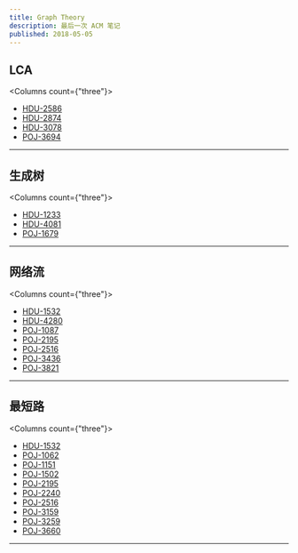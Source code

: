 ```yaml
---
title: Graph Theory
description: 最后一次 ACM 笔记
published: 2018-05-05
---
```




## LCA

<Columns count={"three"}>

  - [HDU-2586](http://acm.hdu.edu.cn/showproblem.php?pid=2586)
  - [HDU-2874](http://acm.hdu.edu.cn/showproblem.php?pid=2874)
  - [HDU-3078](http://acm.hdu.edu.cn/showproblem.php?pid=3078)
  - [POJ-3694](http://poj.org/problem?id=3694)

</Columns>

---

## 生成树

<Columns count={"three"}>

  - [HDU-1233](http://acm.hdu.edu.cn/showproblem.php?pid=1233)
  - [HDU-4081](http://acm.hdu.edu.cn/showproblem.php?pid=4081)
  - [POJ-1679](http://poj.org/problem?id=1679)

</Columns>


---

## 网络流

<Columns count={"three"}>

  - [HDU-1532](http://acm.hdu.edu.cn/showproblem.php?pid=1532)
  - [HDU-4280](http://acm.hdu.edu.cn/showproblem.php?pid=4280)
  - [POJ-1087](http://poj.org/problem?id=1087)
  - [POJ-2195](http://poj.org/problem?id=2195)
  - [POJ-2516](http://poj.org/problem?id=2516)
  - [POJ-3436](http://poj.org/problem?id=3436)
  - [POJ-3821](http://poj.org/problem?id=3821)

</Columns>

---

## 最短路

<Columns count={"three"}>

  - [HDU-1532](http://acm.hdu.edu.cn/showproblem.php?pid=1532)
  - [POJ-1062](http://poj.org/problem?id=1062)
  - [POJ-1151](http://poj.org/problem?id=1151)
  - [POJ-1502](http://poj.org/problem?id=1502)
  - [POJ-2195](http://poj.org/problem?id=2195)
  - [POJ-2240](http://poj.org/problem?id=2240)
  - [POJ-2516](http://poj.org/problem?id=2516)
  - [POJ-3159](http://poj.org/problem?id=3159)
  - [POJ-3259](http://poj.org/problem?id=3159)
  - [POJ-3660](http://poj.org/problem?id=3660)

</Columns>

---



